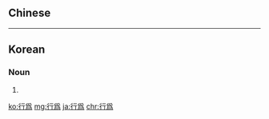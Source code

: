 {{also|行為|行为}}
==Chinese==
{{zh-see|行為|v}}

----

==Korean==
{{ko-hanjatab}}

===Noun===
{{ko-noun|hangeul=행위‎|mr=|y=}}

# {{hanja form of|행위‎|an [[act]] or [[behavior]]}}

[[ko:行爲]]
[[mg:行爲]]
[[ja:行爲]]
[[chr:行爲]]